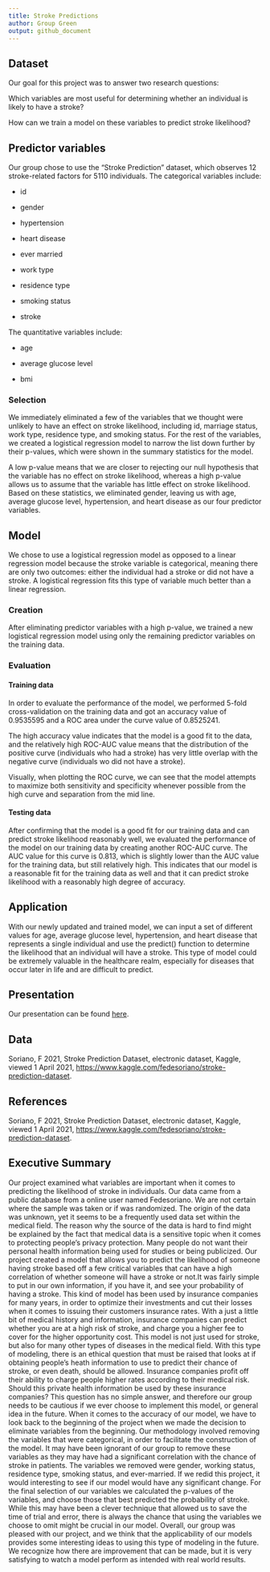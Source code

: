 ```yaml
---
title: Stroke Predictions
author: Group Green
output: github_document
---
```


## Dataset
Our goal for this project was to answer two research questions:

Which variables are most useful for determining whether an individual is likely to have a stroke?

How can we train a model on these variables to predict stroke likelihood?

## Predictor variables
Our group chose to use the "Stroke Prediction" dataset, which observes 12 stroke-related factors for 5110 individuals. The categorical variables include: 

- id

- gender

- hypertension

- heart disease

- ever married

- work type

- residence type

- smoking status

- stroke

The quantitative variables include:

- age

- average glucose level

- bmi

### Selection
We immediately eliminated a few of the variables that we thought were unlikely to have an effect on stroke likelihood, including id, marriage status, work type, residence type, and smoking status. For the rest of the variables, we created a logistical regression model to narrow the list down further by their p-values, which were shown in the summary statistics for the model.

A low p-value means that we are closer to rejecting our null hypothesis that the variable has no effect on stroke likelihood, whereas a high p-value allows us to assume that the variable has little effect on stroke likelihood. Based on these statistics, we eliminated gender, leaving us with age, average glucose level, hypertension, and heart disease as our four predictor variables.

## Model
We chose to use a logistical regression model as opposed to a linear regression model because the stroke variable is categorical, meaning there are only two outcomes: either the individual had a stroke or did not have a stroke. A logistical regression fits this type of variable much better than a linear regression.

### Creation
After eliminating predictor variables with a high p-value, we trained a new logistical regression model using only the remaining predictor variables on the training data.

### Evaluation

#### Training data
In order to evaluate the performance of the model, we performed 5-fold cross-validation on the training data and got an accuracy value of 0.9535595 and a ROC area under the curve value of 0.8525241.

The high accuracy value indicates that the model is a good fit to the data, and the relatively high ROC-AUC value means that the distribution of the positive curve (individuals who had a stroke) has very little overlap with the negative curve (individuals wo did not have a stroke).

Visually, when plotting the ROC curve, we can see that the model attempts to maximize both sensitivity and specificity whenever possible from the high curve and separation from the mid line.

#### Testing data
After confirming that the model is a good fit for our training data and can predict stroke likelihood reasonably well, we evaluated the performance of the model on our training data by creating another ROC-AUC curve. The AUC value for this curve is 0.813, which is slightly lower than the AUC value for the training data, but still relatively high. This indicates that our model is a reasonable fit for the training data as well and that it can predict stroke likelihood with a reasonably high degree of accuracy.

## Application
With our newly updated and trained model, we can input a set of different values for age, average glucose level, hypertension, and heart disease that represents a single individual and use the predict() function to determine the likelihood that an individual will have a stroke. This type of model could be extremely valuable in the healthcare realm, especially for diseases that occur later in life and are difficult to predict.

## Presentation

Our presentation can be found [here](presentation/presentation.html).

## Data 

Soriano, F 2021, Stroke Prediction Dataset, electronic dataset, Kaggle, viewed 1 April 2021, <https://www.kaggle.com/fedesoriano/stroke-prediction-dataset>.

## References

Soriano, F 2021, Stroke Prediction Dataset, electronic dataset, Kaggle, viewed 1 April 2021, <https://www.kaggle.com/fedesoriano/stroke-prediction-dataset>.

## Executive Summary 

  Our project examined what variables are important when it comes to predicting the likelihood of stroke in individuals. Our data came from a public database from a online user named Fedesoriano. We are not certain where the sample was taken or if was randomized. The origin of the data was unknown, yet it seems to be a frequently used data set within the medical field. The reason why the source of the data is hard to find might be explained by the fact that medical data is a sensitive topic when it comes to protecting people's privacy protection. Many people do not want their personal health information being used for studies or being publicized. 
  Our project created a model that allows you to predict the likelihood of someone having stroke based off a few critical variables that can have a high correlation of whether someone will have a stroke or not.It was fairly simple to put in our own information, if you have it, and see your probability of having a stroke. This kind of model has been used by insurance companies for many years, in order to optimize their investments and cut their losses when it comes to issuing their customers insurance rates. With a just a little bit of medical history and information, insurance companies can predict whether you are at a high risk of stroke, and charge you a higher fee to cover for the higher opportunity cost. This model is not just used for stroke, but also for many other types of diseases in the medical field. 
  With this type of modeling, there is an ethical question that must be raised that looks at if obtaining people's heath information to use to predict their chance of stroke, or even death, should be allowed. Insurance companies profit off their ability to charge people higher rates according to their medical risk. Should this private health information be used by these insurance companies? This question has no simple answer, and therefore our group needs to be cautious if we ever choose to implement this model, or general idea in the future.
  When it comes to the accuracy of our model, we have to look back to the beginning of the project when we made the decision to eliminate variables from the beginning. Our methodology involved removing the variables that were categorical, in order to facilitate the construction of the model. It may have been ignorant of our group to remove these variables as they may have had a significant correlation with the chance of stroke in patients. The variables we removed were gender, working status, residence type, smoking status, and ever-married. If we redid this project, it would interesting to see if our model would have any significant change. For the final selection of our variables we calculated the p-values of the variables, and choose those that best predicted the probability of stroke. While this may have been a clever technique that allowed us to save the time of trial and error, there is always the chance that using the variables we choose to omit might be crucial in our model. 
  Overall, our group was pleased with our project, and we think that the applicability of our models provides some interesting ideas to using this type of modeling in the future. We recognize how there are improvement that can be made, but it is very satisfying to watch a model perform as intended with real world results. 
